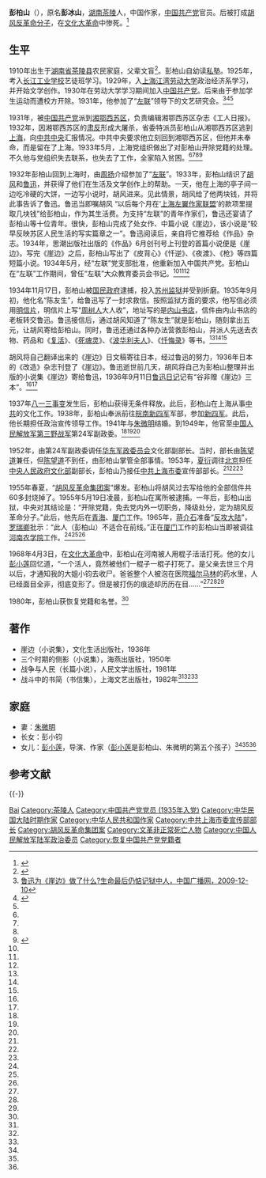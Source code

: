 {{Infobox person
|姓名=彭柏山
|图像=
|字=冰山
|性别=男
|出生名=彭炳盛
|出生日期=1910年3月
|出生地=[[湖南|湖南]][[茶陵|茶陵]][[秩堂鄉|秩堂鄉]]彭家祠
|死亡日期={{death date and age|1968|4|3|1910|3}}
|死亡地=河南
|母校=上海江湾劳动大学
|配偶=[[朱微明|朱微明]]
|子女=[[彭小莲|彭小莲]]
|职业=作家
}}
'''彭柏山'''（{{bd|1910年|3月|1968年|4月3日|catIdx=P彭}}），原名'''彭冰山'''，[[湖南|湖南]][[茶陵|茶陵]]人，中国作家，[[中国共产党|中国共产党]]官员。后被打成[[胡风反革命集团|胡风反革命分子]]，在[[文化大革命|文化大革命]]中惨死。<ref name=peng>{{Cite web |url=http://www.chinawriter.com.cn/xdzj/221.shtml |title=彭柏山，中国作家网，于2013-03-24查阅 |access-date=2013-03-24 |archive-date=2019-05-21 |archive-url=https://web.archive.org/web/20190521162827/http://www.chinawriter.com.cn/xdzj/221.shtml |dead-url=no }}</ref>

== 生平 ==
1910年出生于[[湖南省|湖南省]][[茶陵县|茶陵县]]农民家庭，父辈文盲<ref>{{cite book |author=裴毅然 |title=《撩看民國名士: 名絮集錦》 |date=2015年 |isbn=9789869206464 |url=https://books.google.com/books?id=ouxBCwAAQBAJ&pg=PA58&|page=第58页}}</ref>。彭柏山自幼读[[私塾|私塾]]。1925年，考入[[长江工业学校|长江工业学校]]艺徒班学习。1929年，入[[上海|上海]][[江湾|江湾]][[劳动大学|劳动大学]]政治经济系学习，并开始文学创作。1930年在劳动大学学习期间加入[[中国共产党|中国共产党]]。后来由于参加学生运动而遭校方开除。1931年，他参加了“[[左联|左联]]”领导下的文艺研究会。<ref name=cnr>[http://www.cnr.cn/allnews/200912/t20091210_505741304.html 鲁迅为《崖边》做了什么?生命最后仍惦记狱中人，中国广播网，2009-12-10]</ref><ref name=ifeng>{{Cite web |url=http://news.ifeng.com/history/zhongguoxiandaishi/detail_2013_03/23/23436842_0.shtml |title=前上海宣传部长文革被打死 福尔马林泡尸三月彻底变形，凤凰网，2013年03月23日 |access-date=2013年3月24日 |archive-date=2019年5月20日 |archive-url=https://web.archive.org/web/20190520060749/http://news.ifeng.com/history/zhongguoxiandaishi/detail_2013_03/23/23436842_0.shtml |dead-url=no }}</ref><ref name=peng/>

1931年，被[[中国共产党|中国共产党]]派到[[湘鄂西苏区|湘鄂西苏区]]，负责编辑湘鄂西苏区杂志《工人日报》。1932年，因湘鄂西苏区的[[肃反|肃反]]形成大屠杀，省委特派员彭柏山从湘鄂西苏区逃到[[上海|上海]]，向[[中共中央|中共中央]]汇报情况。中共中央要求他立刻回到湘鄂西苏区，但他并未奉命，而是留在了上海。1933年5月，上海党组织做出了对彭柏山开除党籍的处理。不久他与党组织失去联系，也失去了工作，全家陷入贫困。<ref name=cnr/><ref name=ifeng/><ref name=peng/><ref>{{Cite web |url=http://www.housebook.com.cn/201004/04.htm |title=苗振亚，彭柏山：一位小说家的逆变，书屋2010年第4期 |access-date=2013-03-24 |archive-date=2016-03-04 |archive-url=https://web.archive.org/web/20160304185646/http://www.housebook.com.cn/201004/04.htm |dead-url=no }}</ref>

1932年彭柏山回到上海时，由[[周扬|周扬]]介绍参加了“[[左联|左联]]”。1933年，彭柏山结识了[[胡风|胡风]]和[[鲁迅|鲁迅]]，并获得了他们在生活及文学创作上的帮助。一天，他在上海的亭子间一边吃冷硬的大饼，一边写小说时，胡风进来。见此情景，胡风给了他两块钱，并将此事告诉了鲁迅。鲁迅当即嘱胡风 “以后每个月在‘[[上海左翼作家联盟|上海左翼作家联盟]]’的款项里提取几块钱”给彭柏山，作为其生活费。为支持“左联”的青年作家们，鲁迅还宴请了彭柏山等十位青年。很快，彭柏山完成了处女作、中篇小说《崖边》，该小说是“较早反映苏区人民生活的写实篇章之一”。鲁迅阅读后，亲自将它推荐给《作品》杂志。1934年，思潮出版社出版的《作品》6月创刊号上刊登的首篇小说便是《崖边》。写完《崖边》之后，彭柏山写出了《皮背心》《忏逆》、《夜渡》、《枪》等四篇短篇小说。1934年5月，经“左联”党支部批准，他重新加入中国共产党。彭柏山在“左联”工作期间，曾任“左联”大众教育委员会书记。<ref name=cnr/><ref name=ifeng/><ref name=peng/>

1934年11月17日，彭柏山被[[南京国民政府|国民政府]]逮捕，投入[[苏州监狱|苏州监狱]]并受到折磨。1935年9月初，他化名“陈友生”，给鲁迅写了一封求救信。按照监狱方面的要求，他写信必须用[[明信片|明信片]]，明信片上写“[[周树人|周树人]]大人收”，地址写的是[[内山书店|内山书店]]，信件由内山书店的老板转交鲁迅。鲁迅接信后，通过胡风知道了“陈友生”就是彭柏山，随刻拿出五元，让胡风寄给彭柏山。同时，鲁迅还通过各种办法营救彭柏山，并派人先送去衣物、药品和《[[复活|复活]]》、《[[死魂灵|死魂灵]]》、《[[包法利夫人|波华利夫人]]》、《[[忏悔录|忏悔录]]》等书。<ref name=cnr/><ref name=ifeng/><ref name=peng/>

胡风将自己翻译出来的《崖边》日文稿寄往日本，经过鲁迅的努力，1936年日本的《改造》杂志刊登了《崖边》。鲁迅逝世前几天，胡风将自己为彭柏山整理并出版的小说集《崖边》寄给鲁迅，1936年9月11日[[鲁迅日记|鲁迅日记]]记有“谷非赠《崖边》三本”。<ref name=cnr/><ref name=ifeng/>

1937年[[八一三事变|八一三事变]]发生后，彭柏山获得无条件释放。此后，彭柏山在上海从事[[中共|中共]]的文化工作。1938年，彭柏山奉派前往[[皖南|皖南]][[新四军|新四军]]军部，参加[[新四军|新四军]]。此后，他长期担任政治宣传领导工作。1941年与[[朱微明|朱微明]]结婚。到1949年，他官至[[中国人民解放军第三野战军|中国人民解放军第三野战军]]第24军副政委。<ref name=peng/><ref name=cnr/><ref name=ifeng/>

1952年，由第24军副政委调任[[华东军政委员会|华东军政委员会]]文化部副部长。当时，部长由[[陈望道|陈望道]]兼任，但[[陈望道|陈望道]]不到任，由彭柏山掌管全部事情。1953年，[[夏衍|夏衍]]调往[[北京|北京]]担任[[中央人民政府文化部|中央人民政府文化部]]副部长，彭柏山乃接任[[中共上海市委|中共上海市委]]宣传部部长。<ref name=peng/><ref name=cnr/><ref name=ifeng/>

1955年春夏，“[[胡风反革命集团案|胡风反革命集团案]]”爆发。彭柏山将胡风过去写给他的全部信件共60多封烧掉了。1955年5月19日凌晨，彭柏山在寓所被逮捕。一年后，彭柏山出狱，中央对其结论是：“开除党籍，免去党内外一切职务，降级处分，定为胡风反革命分子。”此后，他先后在[[青海|青海]]、[[厦门|厦门]]工作。1965年，[[蒋介石|蒋介石]]准备“[[反攻大陆|反攻大陆]]”，[[罗瑞卿|罗瑞卿]]批示：“此人（彭柏山）不适合在前线。”正在[[厦门|厦门]]工作的彭柏山当即被调往[[河南农学院|河南农学院]]工作。<ref name=peng/><ref name=cnr/><ref name=ifeng/>

1968年4月3日，在[[文化大革命|文化大革命]]中，彭柏山在河南被人用棍子活活打死。他的女儿[[彭小莲|彭小莲]]回忆道，“一个活人，竟然被他们一棍子一棍子打死了。是父亲去世三个月以后，才通知我的大姐小钧去收尸。爸爸整个人被泡在医院[[福尔马林|福尔马林]]的药水里，人已经面目全非，彻底变形了。但是被打伤的痕迹却历历在目……”<ref name=peng/><ref name=cnr/><ref name=ifeng/>

1980年，彭柏山获恢复党籍和名誉。<ref name=peng/>

==著作==
*崖边（小说集），文化生活出版社，1936年
*三个时期的侧影（小说集），海燕出版社，1950年
*战争与人民（长篇小说），人民文学出版社，1981年
*战斗中的书简（书信集），上海文艺出版社，1982年<ref name=peng/><ref name=cnr/><ref name=ifeng/>

== 家庭 ==
*妻：[[朱微明|朱微明]]
*长女：彭小钧
*女儿：[[彭小莲|彭小莲]]，导演、作家（[[彭小莲|彭小莲]]是彭柏山、朱微明的第五个孩子）<ref name=peng/><ref name=cnr/><ref name=ifeng/>

== 参考文献 ==
{{Reflist}}

{{-}}
{{中国近现代文学}}

{{Authority control}}
{{DEFAULTSORT:Peng彭}}
[[Category:彭姓|Bai]]
[[Category:茶陵人|Category:茶陵人]]
[[Category:中国共产党党员_(1935年入党)|Category:中国共产党党员 (1935年入党)]]
[[Category:中华民国大陆时期作家|Category:中华民国大陆时期作家]]
[[Category:中华人民共和国作家|Category:中华人民共和国作家]]
[[Category:中共上海市委宣传部部长|Category:中共上海市委宣传部部长]]
[[Category:胡风反革命集团案|Category:胡风反革命集团案]]
[[Category:文革非正常死亡人物|Category:文革非正常死亡人物]]
[[Category:中国人民解放军陆军政治委员|Category:中国人民解放军陆军政治委员]]
[[Category:恢复中国共产党党籍者|Category:恢复中国共产党党籍者]]